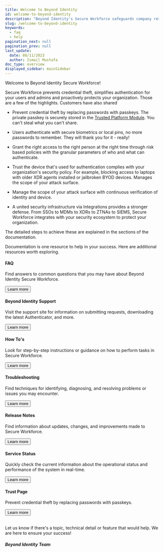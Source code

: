 ```yaml
---
title: Welcome to Beyond Identity
id: welcome-to-beyond-identity
description: "Beyond Identity's Secure Workforce safeguards company resources and closes data breach vectors by ensuring that only authorized users and devices have access to cloud resources."
slug: /welcome-to-beyond-identity
keywords:
  - faq
  - help
pagination_next: null
pagination_prev: null
last_update:
  date: 08/11/2023
  author: Ismail Mustafa
doc_type: overview
displayed_sidebar: mainSidebar
---
```


Welcome to Beyond Identity Secure Workforce!


Secure Workforce prevents credential theft, simplifies authentication for your users and admins and proactively protects your organization. Those are a few of the highlights. Customers have also shared

- Prevent credential theft by replacing passwords with passkeys. The private passkey is securely stored in the [Trusted Platform Module](https://trustedcomputinggroup.org/resource/trusted-platform-module-tpm-summary/). You can't steal what you can't share.

- Users authenticate with secure biometrics or local pins, no more passwords to remember. They will thank you for it - really!

- Grant the right access to the right person at the right time through risk based policies with the granular parameters of who and what can authenticate. 

- Trust the device that's used for authentication complies with your organization's security policy. For example, blocking access to laptops with older XDR agents installed or jailbroken BYOD devices. Manages the scope of your attack surface.

- Manage the scope of your attack surface with continuous verification of identity and device.

- A united security infrastructure via Integrations provides a stronger defense. From SSOs to MDMs to XDRs to ZTNAs to SIEMS, Secure Workforce integrates with your security ecosystem to protect your organization.
 
The detailed steps to achieve these are explained in the sections of the documentation.

Documentation is one resource to help in your success. Here are additional resources worth exploring.




<div class="container next-steps-cards">
<div class="row">
    <div class="col col--6">
      <div class="col-demo">
        <div class="card-demo next-steps-card">
         <div class="card shadow--md">
            <div class="card__header">
               <h4>FAQ</h4>
            </div>
            <div class="card__body">
               <p>
               Find answers to common questions that you may have about Beyond Identity Secure Workforce.
               </p>
            </div>
            <div class="card__footer">
            <ConfigProvider
               theme={{
                  token: {
                     colorPrimary: '#2b4281',
                     colorPrimaryHover: '#5686F1',
                  }
                  }
               }
            >
               <Button size="middle" type="primary" shape="round" block href="https://support.beyondidentity.com/hc/en-us/sections/4410556268951-FAQ" target="_blank">Learn more</Button>
               </ConfigProvider>      
            </div>
         </div>
         </div>
      </div>
    </div>
    <div class="col col--6">
      <div class="col-demo">
        <div class="card-demo next-steps-card">
         <div class="card shadow--md">
            <div class="card__header">
               <h4>Beyond Identity Support</h4>
            </div>
            <div class="card__body">
               <p>
               Visit the support site for information on submitting requests, downloading the latest Authenticator, and more.
               </p>
            </div>
            <div class="card__footer">   
               <ConfigProvider
               theme={{
                  token: {
                     colorPrimary: '#2b4281',
                     colorPrimaryHover: '#5686F1',
                  }
                  }
               }
            >
               <Button size="middle" type="primary" shape="round" block href="https://support.beyondidentity.com/hc/en-us/categories/4968185406999-Product-Documentation" target="_blank">Learn more</Button>
               </ConfigProvider>
            </div>
         </div>
         </div>
      </div>
    </div>
  </div>
  <div class="row">
    <div class="col col--6">
      <div class="col-demo">
        <div class="card-demo next-steps-card">
         <div class="card shadow--md">
            <div class="card__header ">
               <h4>How To's</h4>
            </div>
            <div class="card__body">
               <p>
               Look for step-by-step instructions or guidance on how to perform tasks in Secure Workforce.
               </p>
            </div>
            <div class="card__footer">
               <ConfigProvider
               theme={{
                  token: {
                     colorPrimary: '#2b4281',
                     colorPrimaryHover: '#5686F1',
                  }
                  }
               }
            >
               <Button size="middle" type="primary" shape="round" block href="https://support.beyondidentity.com/hc/en-us/sections/6746958899479-How-to-articles" target="_blank">Learn more</Button>
               </ConfigProvider>      
            </div>
         </div>
         </div>
      </div>
    </div>
    <div class="col col--6">
      <div class="col-demo">
        <div class="card-demo next-steps-card">
            <div class="card shadow--md">
               <div class="card__header">
                  <h4>Troubleshooting</h4>
               </div>
               <div class="card__body">
                  <p>
                  Find techniques for identifying, diagnosing, and resolving problems or issues you may encounter.
                  </p>
               </div>
               <div class="card__footer">
                  <ConfigProvider
               theme={{
                  token: {
                     colorPrimary: '#2b4281',
                     colorPrimaryHover: '#5686F1',
                  }
                  }
               }
            >
               <Button size="middle" type="primary" shape="round" block href="https://support.beyondidentity.com/hc/en-us/sections/6746957130007-Troubleshooting" target="_blank">Learn more</Button>
               </ConfigProvider>
               </div>
            </div>
            </div>
      </div>
    </div>
  </div>
  <div class="row">
    <div class="col col--6">
      <div class="col-demo">
        <div class="card-demo next-steps-card">
         <div class="card shadow--md">
            <div class="card__header ">
               <h4>Release Notes</h4>
            </div>
            <div class="card__body">
               <p>
               Find information about updates, changes, and improvements made to Secure Workforce.
               </p>
            </div>
            <div class="card__footer">
               <ConfigProvider
               theme={{
                  token: {
                     colorPrimary: '#2b4281',
                     colorPrimaryHover: '#5686F1',
                  }
                  }
               }
            >
               <Button size="middle" type="primary" shape="round" block href="https://support.beyondidentity.com/hc/en-us/sections/4968400314775-Release-Notes" target="_blank">Learn more</Button>
               </ConfigProvider>      
            </div>
         </div>
         </div>
      </div>
    </div>
    <div class="col col--6">
      <div class="col-demo">
        <div class="card-demo next-steps-card">
            <div class="card shadow--md">
               <div class="card__header">
                  <h4>Service Status</h4>
               </div>
               <div class="card__body">
                  <p>
                  Quickly check the current information about the operational status and performance of the system in real-time.
                  </p>
               </div>
               <div class="card__footer">
                  <ConfigProvider
               theme={{
                  token: {
                     colorPrimary: '#2b4281',
                     colorPrimaryHover: '#5686F1',
                  }
                  }
               }
            >
               <Button size="middle" type="primary" shape="round" block href="https://status.beyondidentity.com/" target="_blank">Learn more</Button>
               </ConfigProvider>
               </div>
            </div>
            </div>
      </div>
    </div>
  </div>
  <div class="row">
    <div class="col col--6">
      <div class="col-demo">
        <div class="card-demo next-steps-card">
         <div class="card shadow--md">
            <div class="card__header ">
               <h4>Trust Page</h4>
            </div>
            <div class="card__body">
               <p>
               Prevent credential theft by replacing passwords with passkeys. 
               </p>
            </div>
            <div class="card__footer">
               <ConfigProvider
               theme={{
                  token: {
                     colorPrimary: '#2b4281',
                     colorPrimaryHover: '#5686F1',
                  }
                  }
               }
            >
               <Button size="middle" type="primary" shape="round" block href="https://trustedcomputinggroup.org/resource/trusted-platform-module-tpm-summary/" target="_blank">Learn more</Button>
               </ConfigProvider>      
            </div>
         </div>
         </div>
      </div>
    </div>
  </div>
</div>

<br />

Let us know if there's a topic, technical detail or feature that would help.  We are here to ensure your success!

#### _Beyond Identity Team_
